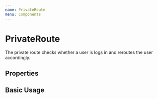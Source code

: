 ```yaml
---
name: PrivateRoute
menu: Components
---
```



# PrivateRoute
The private route checks whether a user is logs in and reroutes the user accordingly.

## Properties

## Basic Usage